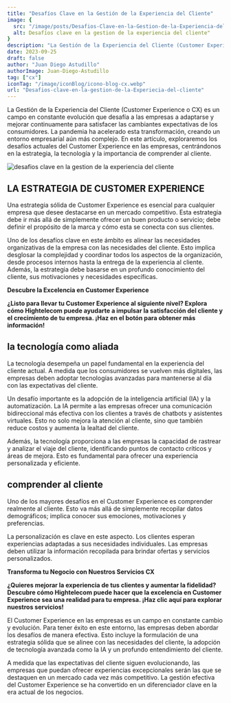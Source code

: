```yaml
---
title: "Desafíos Clave en la Gestión de la Experiencia del Cliente"
image: {
  src: "/image/posts/Desafios-Clave-en-la-Gestion-de-la-Experiencia-del-Cliente-1024x576.webp",
  alt: Desafíos clave en la gestion de la experiencia del cliente"
}
description: "La Gestión de la Experiencia del Cliente (Customer Experience o CX) es un campo en constante evolución que desafía a las empresas a adaptarse y mejorar continuamente para satisfacer las cambiantes expectativas de los consumidores. La pandemia ha acelerado esta transformación, creando un entorno empresarial aún más complejo. En este artículo, exploraremos los desafíos actuales del Customer Experience en las empresas, centrándonos en la estrategia, la tecnología y la importancia de comprender al cliente."
date: 2023-09-25
draft: false
author: "Juan Diego Astudillo"
authorImage: Juan-Diego-Astudillo
tag: ["cx"]
iconTag: "/image/iconBlog/icono-blog-cx.webp"
url: "Desafios-clave-en-la-gestion-de-la-Experiecia-del-cliente"
---
```



La Gestión de la Experiencia del Cliente (Customer Experience o CX) es un campo en constante evolución que desafía a las empresas a adaptarse y mejorar continuamente para satisfacer las cambiantes expectativas de los consumidores. La pandemia ha acelerado esta transformación, creando un entorno empresarial aún más complejo. En este artículo, exploraremos los desafíos actuales del Customer Experience en las empresas, centrándonos en la estrategia, la tecnología y la importancia de comprender al cliente.

![desafios clave en la gestion de la experiencia del cliente](/image/posts/Desafios-Clave-en-la-Gestion-de-la-Experiencia-del-Cliente-1024x576.webp)

## LA ESTRATEGIA DE CUSTOMER EXPERIENCE

Una estrategia sólida de Customer Experience es esencial para cualquier empresa que desee destacarse en un mercado competitivo. Esta estrategia debe ir más allá de simplemente ofrecer un buen producto o servicio; debe definir el propósito de la marca y cómo esta se conecta con sus clientes.

Uno de los desafíos clave en este ámbito es alinear las necesidades organizativas de la empresa con las necesidades del cliente. Esto implica desglosar la complejidad y coordinar todos los aspectos de la organización, desde procesos internos hasta la entrega de la experiencia al cliente. Además, la estrategia debe basarse en un profundo conocimiento del cliente, sus motivaciones y necesidades específicas.

**Descubre la Excelencia en Customer Experience**

**¿Listo para llevar tu Customer Experience al siguiente nivel? Explora cómo Hightelecom puede ayudarte a impulsar la satisfacción del cliente y el crecimiento de tu empresa. ¡Haz en el botón para obtener más información!**

<Link text="¡decubre cómo" href="/experiencia-del-cliente"/>

## la tecnología como aliada

La tecnología desempeña un papel fundamental en la experiencia del cliente actual. A medida que los consumidores se vuelven más digitales, las empresas deben adoptar tecnologías avanzadas para mantenerse al día con las expectativas del cliente.

Un desafío importante es la adopción de la inteligencia artificial (IA) y la automatización. La IA permite a las empresas ofrecer una comunicación bidireccional más efectiva con los clientes a través de chatbots y asistentes virtuales. Esto no solo mejora la atención al cliente, sino que también reduce costos y aumenta la lealtad del cliente.

Además, la tecnología proporciona a las empresas la capacidad de rastrear y analizar el viaje del cliente, identificando puntos de contacto críticos y áreas de mejora. Esto es fundamental para ofrecer una experiencia personalizada y eficiente.

## comprender al cliente

Uno de los mayores desafíos en el Customer Experience es comprender realmente al cliente. Esto va más allá de simplemente recopilar datos demográficos; implica conocer sus emociones, motivaciones y preferencias.

La personalización es clave en este aspecto. Los clientes esperan experiencias adaptadas a sus necesidades individuales. Las empresas deben utilizar la información recopilada para brindar ofertas y servicios personalizados.

**Transforma tu Negocio con Nuestros Servicios CX**

**¿Quieres mejorar la experiencia de tus clientes y aumentar la fidelidad? Descubre cómo Hightelecom puede hacer que la excelencia en Customer Experience sea una realidad para tu empresa. ¡Haz clic aquí para explorar nuestros servicios!**

<Link text="¡descubre cómo!" href="/experiencia-del-cliente"/>

El Customer Experience en las empresas es un campo en constante cambio y evolución. Para tener éxito en este entorno, las empresas deben abordar los desafíos de manera efectiva. Esto incluye la formulación de una estrategia sólida que se alinee con las necesidades del cliente, la adopción de tecnología avanzada como la IA y un profundo entendimiento del cliente.

A medida que las expectativas del cliente siguen evolucionando, las empresas que puedan ofrecer experiencias excepcionales serán las que se destaquen en un mercado cada vez más competitivo. La gestión efectiva del Customer Experience se ha convertido en un diferenciador clave en la era actual de los negocios.


